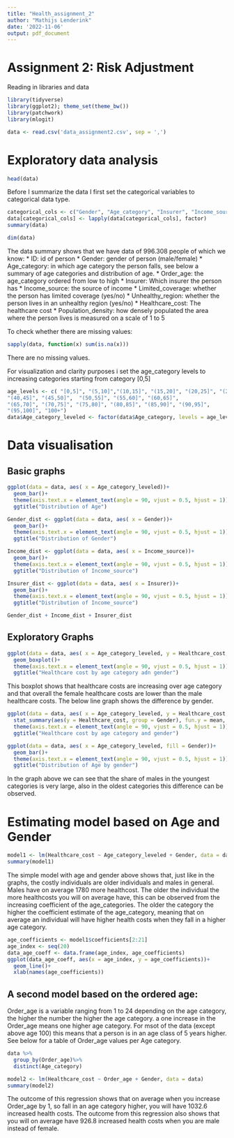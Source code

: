 ```yaml
---
title: "Health_assignment_2"
author: "Mathijs Lenderink"
date: '2022-11-06'
output: pdf_document
---
```


# Assignment 2: Risk Adjustment 




Reading in libraries and data
```r
library(tidyverse)
library(ggplot2); theme_set(theme_bw())
library(patchwork)
library(mlogit)
```

```r
data <- read.csv('data_assignment2.csv', sep = ',')
```

# Exploratory data analysis
```r
head(data)
```
Before I summarize the data I first set the categorical variables to categorical data type.
```r
categorical_cols <- c("Gender", "Age_category", "Insurer", "Income_source")
data[categorical_cols] <- lapply(data[categorical_cols], factor)
summary(data)
```
```r
dim(data)
```

The data summary shows that we have data of 996.308 people of which we know:
* ID: id of person
* Gender: gender of person (male/female)
* Age_category: in which age category the person falls, see below a summary of age categories and distribution of age.
* Order_age: the age_category ordered from low to high
* Insurer: Which insurer the person has
* Income_source: the source of income
* Limited_coverage: whether the person has limited coverage (yes/no)
* Unhealthy_region: whether the person lives in an unhealthy region (yes/no)
* Healthcare_cost: The healthcare cost 
* Population_density: how densely populated the area where the person lives is measured on a scale of 1 to 5

To check whether there are missing values:
```r
sapply(data, function(x) sum(is.na(x)))
```
There are no missing values.

For visualization and clarity purposes i set the age_category levels to increasing categories starting from category [0,5]
```r
age_levels <- c( "[0,5]", "(5,10]","(10,15]", "(15,20]", "(20,25]", "(25,30]", "(30,35]", "(35,40]", 
"(40,45]", "(45,50]",  "(50,55]", "(55,60]", "(60,65]", 
"(65,70]", "(70,75]", "(75,80]", "(80,85]", "(85,90]", "(90,95]", 
"(95,100]", "100+")
data$Age_category_leveled <- factor(data$Age_category, levels = age_levels)
```



# Data visualisation
## Basic graphs
```r
ggplot(data = data, aes( x = Age_category_leveled))+
  geom_bar()+
  theme(axis.text.x = element_text(angle = 90, vjust = 0.5, hjust = 1))+
  ggtitle("Distribution of Age")
```

```r
Gender_dist <- ggplot(data = data, aes( x = Gender))+
  geom_bar()+
  theme(axis.text.x = element_text(angle = 90, vjust = 0.5, hjust = 1))+
  ggtitle("Distribution of Gender")
```

```r
Income_dist <- ggplot(data = data, aes( x = Income_source))+
  geom_bar()+
  theme(axis.text.x = element_text(angle = 90, vjust = 0.5, hjust = 1))+
  ggtitle("Distribution of Income_source")
```

```r
Insurer_dist <- ggplot(data = data, aes( x = Insurer))+
  geom_bar()+
  theme(axis.text.x = element_text(angle = 90, vjust = 0.5, hjust = 1))+
  ggtitle("Distribution of Income_source")
```

```r
Gender_dist + Income_dist + Insurer_dist
```


## Exploratory Graphs
```r
ggplot(data = data, aes( x = Age_category_leveled, y = Healthcare_cost, color = Gender))+
  geom_boxplot()+
  theme(axis.text.x = element_text(angle = 90, vjust = 0.5, hjust = 1))+
  ggtitle("Healthcare cost by age category adn gender")
```
This boxplot shows that healthcare costs are increasing over age category and that overall the female healthcare costs are lower than the male healthcare costs. The below line graph shows the difference by gender.


```r
ggplot(data = data, aes( x = Age_category_leveled, y = Healthcare_cost, colour = Gender))+
  stat_summary(aes(y = Healthcare_cost, group = Gender), fun.y = mean, geom = "line")+
  theme(axis.text.x = element_text(angle = 90, vjust = 0.5, hjust = 1))+
  ggtitle("Healthcare cost by age category and gender")
```

```r
ggplot(data = data, aes( x = Age_category_leveled, fill = Gender))+
  geom_bar()+
  theme(axis.text.x = element_text(angle = 90, vjust = 0.5, hjust = 1))+
  ggtitle("Distribution of Age by gender")
```
In the graph above we can see that the share of males in the youngest categories is very large, also in the oldest categories this difference can be observed.

# Estimating model based on Age and Gender

```r
model1 <- lm(Healthcare_cost ~ Age_category_leveled + Gender, data = data)
summary(model1)

```
The simple model with age and gender above shows that, just like in the graphs, the costly individuals are older individuals and males in general. Males have on average 1780 more healthcost. The older the individual the more healthcosts you will on average have, this can be observed from the increasing coefficient of the age_categories. The older the category the higher the coefficient estimate of the age_category, meaning that on average an individual will have higher health costs when they fall in a higher age category.
```r
age_coefficients <- model1$coefficients[2:21]
age_index <- seq(20)
data_age_coeff <- data.frame(age_index, age_coefficients)
ggplot(data_age_coeff, aes(x = age_index, y = age_coefficients))+
  geom_line()+
  xlab(names(age_coefficients))
```


## A second model based on the ordered age:
Order_age is a variable ranging from 1 to 24 depending on the age category, the higher the number the higher the age category. a one increase in the Order_age means one higher age category. For msot of the data (except above age 100) this means that a person is in an age class of 5 years higher. See below for a table of Order_age values per Age category.
```r
data %>%
  group_by(Order_age)%>%
  distinct(Age_category)
```


```r
model2 <- lm(Healthcare_cost ~ Order_age + Gender, data = data)
summary(model2)
```
The outcome of this regression shows that on average when you increase Order_age by 1, so fall in an age category higher, you will have 1032.6 increased health costs.
The outcome from this regression also shows that you will on average have 926.8 increased health costs when you are male instead of female.
